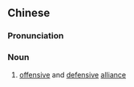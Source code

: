 ==Chinese==
{{zh-forms|type=22}}

===Pronunciation===
{{zh-pron
|m=gōngshǒu tóngméng
|cat=n
}}

===Noun===
{{zh-noun}}

# [[offensive]] and [[defensive]] [[alliance]]